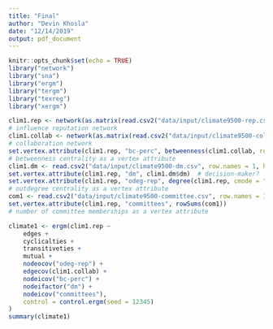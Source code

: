 ```yaml
---
title: "Final"
author: "Devin Khosla"
date: "12/14/2019"
output: pdf_document
---
```


```r
knitr::opts_chunk$set(echo = TRUE)
library("network")
library("sna")
library("ergm")
library("tergm")
library("texreg")
library("xergm")
```

```r
clim1.rep <- network(as.matrix(read.csv2("data/input/climate9500-rep.csv", row.names = 1, header = TRUE)))
# influence reputation network
clim1.collab <- network(as.matrix(read.csv2("data/input/climate9500-collab.csv", row.names = 1, header = TRUE)))  
# collaboration network
set.vertex.attribute(clim1.rep, "bc-perc", betweenness(clim1.collab, rescale = TRUE))  
# betweenness centrality as a vertex attribute
clim1.dm <- read.csv2("data/input/climate9500-dm.csv", row.names = 1, header = TRUE)
set.vertex.attribute(clim1.rep, "dm", clim1.dm$dm)  # decision-maker?
set.vertex.attribute(clim1.rep, "odeg-rep", degree(clim1.rep, cmode = "outdegree"))  
# outdegree centrality as a vertex attribute
com1 <- read.csv2("data/input/climate9500-committee.csv", row.names = 1, header = TRUE)
set.vertex.attribute(clim1.rep, "committees", rowSums(com1))
# number of committee memberships as a vertex attribute
```

```r
climate1 <- ergm(clim1.rep ~ 
    edges + 
    cyclicalties + 
    transitiveties + 
    mutual + 
    nodeocov("odeg-rep") + 
    edgecov(clim1.collab) + 
    nodeicov("bc-perc") + 
    nodeifactor("dm") + 
    nodeicov("committees"), 
    control = control.ergm(seed = 12345)
) 
summary(climate1)
```











